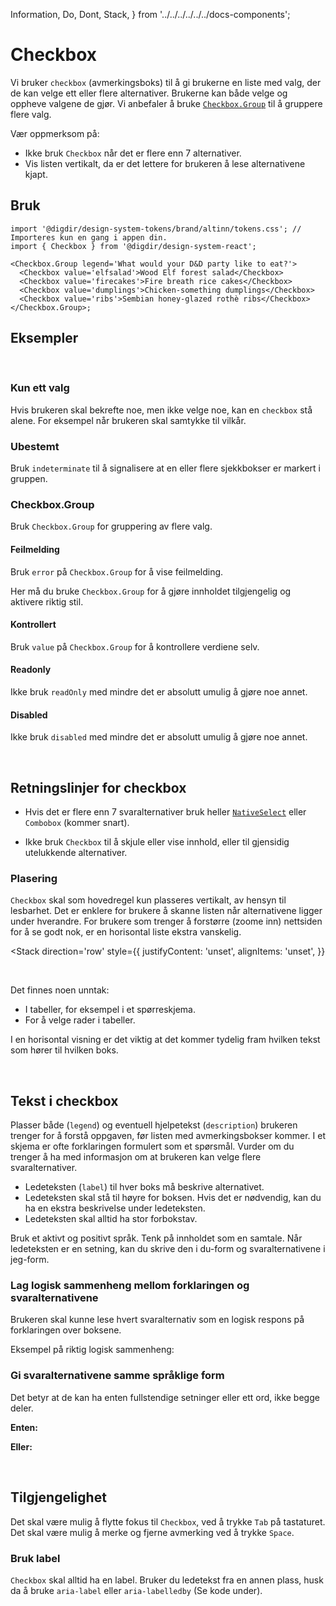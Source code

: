 
  Information,
  Do,
  Dont,
  Stack,
} from '../../../../../../docs-components';


<Meta of={CheckboxStories} />

# Checkbox

Vi bruker `checkbox` (avmerkingsboks) til å gi brukerne en liste med valg, der de kan velge ett eller flere alternativer. Brukerne kan både velge og oppheve valgene de gjør. Vi anbefaler å bruke [`Checkbox.Group`](/docs/felles-checkbox-group--docs) til å gruppere flere valg.

Vær oppmerksom på:

- Ikke bruk `Checkbox` når det er flere enn 7 alternativer.
- Vis listen vertikalt, da er det lettere for brukeren å lese alternativene kjapt.

<Primary />
<Controls />

## Bruk

<Information text='token' />

```tsx
import '@digdir/design-system-tokens/brand/altinn/tokens.css'; // Importeres kun en gang i appen din.
import { Checkbox } from '@digdir/design-system-react';

<Checkbox.Group legend='What would your D&D party like to eat?'>
  <Checkbox value='elfsalad'>Wood Elf forest salad</Checkbox>
  <Checkbox value='firecakes'>Fire breath rice cakes</Checkbox>
  <Checkbox value='dumplings'>Chicken-something dumplings</Checkbox>
  <Checkbox value='ribs'>Sembian honey-glazed rothè ribs</Checkbox>
</Checkbox.Group>;
```

## Eksempler

<br />

### Kun ett valg

Hvis brukeren skal bekrefte noe, men ikke velge noe, kan en `checkbox` stå alene. For eksempel når brukeren skal samtykke til vilkår.

<Canvas of={CheckboxGroupStories.OneOption} />

### Ubestemt

Bruk `indeterminate` til å signalisere at en eller flere sjekkbokser er markert i gruppen.

<Canvas of={TableStories.WithFormElements} />

### Checkbox.Group

Bruk `Checkbox.Group` for gruppering av flere valg.

<Canvas of={CheckboxGroupStories.Preview} />
<Controls of={CheckboxGroupStories.Preview} />

#### Feilmelding

Bruk `error` på `Checkbox.Group` for å vise feilmelding.

Her må du bruke `Checkbox.Group` for å gjøre innholdet tilgjengelig og aktivere riktig stil.

<Canvas of={CheckboxGroupStories.Error} />

#### Kontrollert

Bruk `value` på `Checkbox.Group` for å kontrollere verdiene selv.

<Canvas of={CheckboxGroupStories.Controlled} />

#### Readonly

Ikke bruk `readOnly` med mindre det er absolutt umulig å gjøre noe annet.

<Canvas of={CheckboxGroupStories.ReadOnly} />

#### Disabled

Ikke bruk `disabled` med mindre det er absolutt umulig å gjøre noe annet.

<Canvas of={CheckboxGroupStories.Disabled} />

<br />

## Retningslinjer for checkbox

- Hvis det er flere enn 7 svaralternativer bruk heller [`NativeSelect`](/docs/felles-nativeselect--docs) eller `Combobox` (kommer snart).

- Ikke bruk `Checkbox` til å skjule eller vise innhold, eller til gjensidig utelukkende alternativer.
  <br />

### Plasering

`Checkbox` skal som hovedregel kun plasseres vertikalt, av hensyn til lesbarhet. Det er enklere for brukere å skanne listen når alternativene ligger under hverandre. For brukere som trenger å forstørre (zoome inn) nettsiden for å se godt nok, er en horisontal liste ekstra vanskelig.

<Stack
  direction='row'
  style={{
    justifyContent: 'unset',
    alignItems: 'unset',
  }}
>
  <Do
    description='Plasser checkboxes vertikalt, slik at listen blir lettere å lese. '
    image='/img/component-guidelines/checkbox/CheckboxGroupV.png'
  />
  <Dont
    description='Du bør unngå å plassere checkboxes i flere kolonner.'
    image='/img/component-guidelines/checkbox/CheckboxGroupH.png'
  />
</Stack>

<br />

Det finnes noen unntak:

- I tabeller, for eksempel i et spørreskjema.
- For å velge rader i tabeller.

I en horisontal visning er det viktig at det kommer tydelig fram hvilken tekst som hører til hvilken boks.

<br />

## Tekst i checkbox

Plasser både (`legend`) og eventuell hjelpetekst (`description`) brukeren trenger for å forstå oppgaven, før listen med avmerkingsbokser kommer. I et skjema er ofte forklaringen formulert som et spørsmål. Vurder om du trenger å ha med informasjon om at brukeren kan velge flere svaralternativer.

- Ledeteksten (`label`) til hver boks må beskrive alternativet.
- Ledeteksten skal stå til høyre for boksen. Hvis det er nødvendig, kan du ha en ekstra beskrivelse under ledeteksten.
- Ledeteksten skal alltid ha stor forbokstav.

Bruk et aktivt og positivt språk. Tenk på innholdet som en samtale. Når ledeteksten
er en setning, kan du skrive den i du-form og svaralternativene i jeg-form.

### Lag logisk sammenheng mellom forklaringen og svaralternativene

Brukeren skal kunne lese hvert svaralternativ som en logisk respons på forklaringen over boksene.

Eksempel på riktig logisk sammenheng:

<Canvas of={CheckboxGroupStories.ContentEx1} />

### Gi svaralternativene samme språklige form

Det betyr at de kan ha enten fullstendige setninger eller ett ord, ikke begge deler.

**Enten:**

<Canvas of={CheckboxGroupStories.ContentEx2} />

**Eller:**

<Canvas of={CheckboxGroupStories.ContentEx3} />

<br />

## Tilgjengelighet

Det skal være mulig å flytte fokus til `Checkbox`, ved å trykke `Tab` på tastaturet. Det skal være mulig å merke og fjerne avmerking ved å trykke `Space`.

### Bruk label

`Checkbox` skal alltid ha en label. Bruker du ledetekst fra en annen plass, husk da å bruke `aria-label` eller `aria-labelledby` (Se kode under).

<Canvas of={CheckboxStories.Single} />

